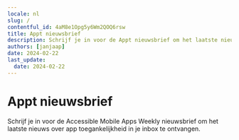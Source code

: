 ```yaml
---
locale: nl
slug: /
contentful_id: 4aM8e1Opg5y6Wm2QOQ6rsw
title: Appt nieuwsbrief
description: Schrijf je in voor de Appt nieuwsbrief om het laatste nieuws over app toegankelijkheid in je inbox te ontvangen.
authors: [janjaap]
date: 2024-02-22
last_update:
  date: 2024-02-22
---
```


# Appt nieuwsbrief

Schrijf je in voor de Accessible Mobile Apps Weekly nieuwsbrief om het laatste nieuws over app toegankelijkheid in je inbox te ontvangen.

<CustomLink url="https://appt.li/newsletter" label="Inschrijven voor nieuwsbrief" external={true} appearance="primary button" />